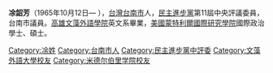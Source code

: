 '''凃韶芳'''（1965年10月12日— ），[[台灣|台灣]][[台南市|台南市]]人，[[民主進步黨|民主進步黨]]第11屆中央評議委員，台南市議員。[[高雄|高雄]][[文藻外語學院|文藻外語學院]]英文系畢業，[[美國|美國]][[蒙特利爾國際研究學院|蒙特利爾國際研究學院]]國際政治學士、碩士。
{{TW-poli-bio-stub}}
[[Category:凃姓|Category:凃姓]]
[[Category:台南市人|Category:台南市人]]
[[Category:民主進步黨中評委|Category:民主進步黨中評委]]
[[Category:文藻外語大學校友|Category:文藻外語大學校友]]
[[Category:米德尔伯里学院校友|Category:米德尔伯里学院校友]]
